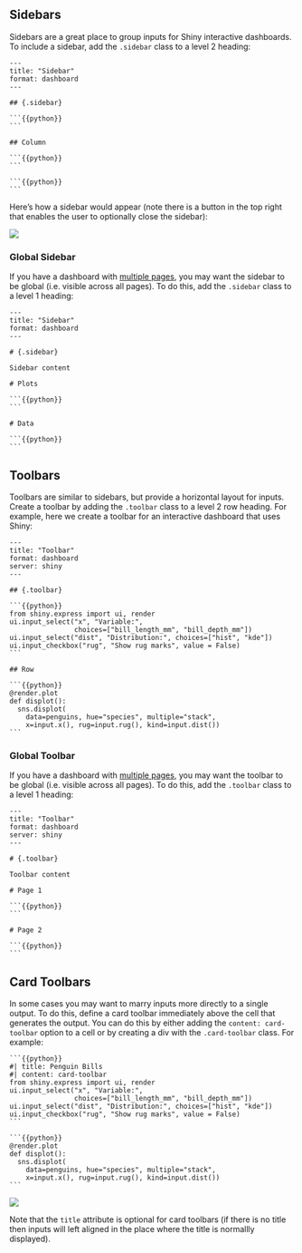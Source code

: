 
## Sidebars

Sidebars are a great place to group inputs for Shiny interactive dashboards. To include a sidebar, add the `.sidebar` class to a level 2 heading:

```` .python
---
title: "Sidebar"
format: dashboard
---

## {.sidebar}

```{{python}}
```

## Column

```{{python}}
```

```{{python}}
```
````

Here's how a sidebar would appear (note there is a button in the top right that enables the user to optionally close the sidebar):

![](/docs/dashboards/images/sidebar.png){.border fig-alt="A screenshot of a Penguin Bills dashboard. A sidebar on the left contains two dropdown menus, one for Variable and one for Distribution and a checkbox to show rugmarks. On the right there are two plots: a histogram of bill_length_mm colored by species and a histogram of bill_depth_mm colored by species."}

### Global Sidebar

If you have a dashboard with [multiple pages](#pages), you may want the sidebar to be global (i.e. visible across all pages). To do this, add the `.sidebar` class to a level 1 heading:

```` .python
---
title: "Sidebar"
format: dashboard
---

# {.sidebar}

Sidebar content

# Plots

```{{python}}
```

# Data

```{{python}}
```
````



## Toolbars

Toolbars are similar to sidebars, but provide a horizontal layout for inputs. Create a toolbar by adding the `.toolbar` class to a level 2 row heading. For example, here we create a toolbar for an interactive dashboard that uses Shiny:

```` .python
---
title: "Toolbar"
format: dashboard
server: shiny
---

## {.toolbar}

```{{python}}
from shiny.express import ui, render
ui.input_select("x", "Variable:",
                choices=["bill_length_mm", "bill_depth_mm"])
ui.input_select("dist", "Distribution:", choices=["hist", "kde"])
ui.input_checkbox("rug", "Show rug marks", value = False)
```

## Row

```{{python}}
@render.plot
def displot():
  sns.displot(
    data=penguins, hue="species", multiple="stack",
    x=input.x(), rug=input.rug(), kind=input.dist())
```
````

### Global Toolbar

If you have a dashboard with [multiple pages](#pages), you may want the toolbar to be global (i.e. visible across all pages). To do this, add the `.toolbar` class to a level 1 heading:


```` .python
---
title: "Toolbar"
format: dashboard
server: shiny
---

# {.toolbar}

Toolbar content

# Page 1

```{{python}}
```

# Page 2

```{{python}}
```
````


## Card Toolbars

In some cases you may want to marry inputs more directly to a single output. To do this, define a card toolbar immediately above the cell that generates the output. You can do this by either adding the `content: card-toolbar` option to a cell or by creating a div with the `.card-toolbar` class. For example:

```` .python
```{{python}}
#| title: Penguin Bills
#| content: card-toolbar
from shiny.express import ui, render
ui.input_select("x", "Variable:",
                choices=["bill_length_mm", "bill_depth_mm"])
ui.input_select("dist", "Distribution:", choices=["hist", "kde"])
ui.input_checkbox("rug", "Show rug marks", value = False)
```

```{{python}}
@render.plot
def displot():
  sns.displot(
    data=penguins, hue="species", multiple="stack",
    x=input.x(), rug=input.rug(), kind=input.dist())
```
````

![](/docs/dashboards/images/card-toolbar.png){.border fig-alt="A screenshot of a Penguin Bills card. The card toolbar contains two dropdown menus, one for Variable and one for Distribution and a checkbox to show rugmarks. Below, a plot shows a histogram of bill_length_mm colored by species."}

Note that the `title` attribute is optional for card toolbars (if there is no title then inputs will left aligned in the place where the title is normallly displayed).